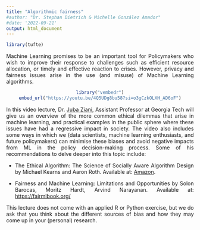 ```yaml
---
title: "Algorithmic fairness"
#author: "Dr. Stephan Dietrich & Michelle González Amador"
#date: '2022-09-21'
output: html_document
---
```

<style>
    body {
    text-align: justify}
</style>

```r
library(tufte)
```

Machine Learning promises to be an important tool for Policymakers who wish to improve their response to challenges such as efficient resource allocation, or timely and effective reaction to crises. However, privacy and fairness issues arise in the use (and misuse) of Machine Learning algorithms. 

<center>
```r
library("vembedr")
embed_url("https://youtu.be/4Q5UDg8bu58?si=o3gCzkOLXH_AD6oF")
```
</center>

In this video lecture, Dr. [Juba Ziani](https://www.juba-ziani.com/), Assistant Professor at Georgia Tech will give us an overview of the more common ethical dilemmas that arise in machine learning, and practical examples in the public sphere where these issues have had a regressive impact in society. The video also includes some ways in which we (data scientists, machine learning enthusiasts, and future policymakers) can minimise these biases and avoid negative impacts from ML in the policy decision-making process. Some of his recommendations to delve deeper into this topic include:

- The Ethical Algorithm: The Science of Socially Aware Algorithm Design by Michael Kearns and Aaron Roth. Available at: [Amazon](https://www.amazon.com/Ethical-Algorithm-Science-Socially-Design/dp/0190948205).

- Fairness and Machine Learning: Limitations and Opportunities by Solon Barocas, Moritz Hardt, Arvind Narayanan. Available at: [https://fairmlbook.org/](https://fairmlbook.org/)


This lecture does not come with an applied R or Python exercise, but we do ask that you think about the different sources of bias and how they may come up in your (personal) research. 
